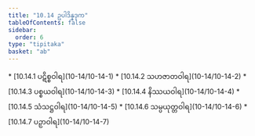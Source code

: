 ```yaml
---
title: "10.14 ဥပါဒိန္နဒုက"
tableOfContents: false
sidebar:
  order: 6
type: "tipitaka"
basket: "ab"
---
```



<DynamicBreadcrumb />



<TableOfContents>
* [10.14.1 ပဋိစ္စဝါရ](10-14/10-14-1)
* [10.14.2 သဟဇာတဝါရ](10-14/10-14-2)
* [10.14.3 ပစ္စယဝါရ](10-14/10-14-3)
* [10.14.4 နိဿယဝါရ](10-14/10-14-4)
* [10.14.5 သံသဋ္ဌဝါရ](10-14/10-14-5)
* [10.14.6 သမ္ပယုတ္တဝါရ](10-14/10-14-6)
* [10.14.7 ပဉှာဝါရ](10-14/10-14-7)
</TableOfContents>